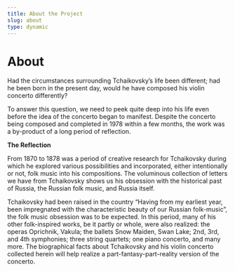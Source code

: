 ```yaml
---
title: About the Project
slug: about
type: dynamic
---
```


# About

<div id="Aboutparagraph">

Had the circumstances surrounding Tchaikovsky’s life been different; had he been born in the present day,
would he have composed his violin concerto differently?

To answer this question, we need to peek quite deep into his life even before the idea of the concerto began to manifest.
Despite the concerto being composed and completed in 1978 within a few months, the work was a by-product of a long period of reflection.

<div id="The Reflectionparagraph">

**The Reflection**

From 1870 to 1878 was a period of creative research for Tchaikovsky during which he explored various possibilities and incorporated, either
intentionally or not, folk music into his compositions. The voluminous collection of letters we have from Tchaikovsky shows us his obsession
with the historical past of Russia, the Russian folk music, and Russia itself.

Tchaikovsky had been raised in the country “Having from my earliest year, been impregnated with the characteristic beauty of our
Russian folk-music”, the folk music obsession was to be expected. In this period, many of his other folk-inspired works,
be it partly or whole, were also realized: the operas Oprichnik,
Vakula; the ballets Snow Maiden, Swan Lake; 2nd, 3rd, and 4th symphonies; three string quartets;
one piano concerto, and many more.
The biographical facts about Tchaikovsky and his violin concerto collected herein will help realize a
part-fantasy-part-reality version of the concerto.

</div>

</div>
